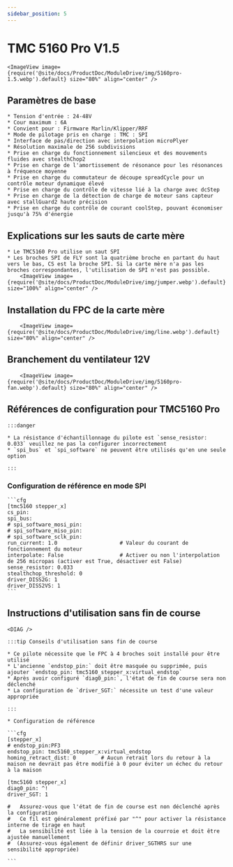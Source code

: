 ```yaml
---
sidebar_position: 5
---
```



# TMC 5160 Pro V1.5

    <ImageView image={require('@site/docs/ProductDoc/ModuleDrive/img/5160pro-1.5.webp').default} size="80%" align="center" />

## Paramètres de base

    * Tension d'entrée : 24-48V
    * Cour maximum : 6A
    * Convient pour : Firmware Marlin/Klipper/RRF
    * Mode de pilotage pris en charge : TMC : SPI
    * Interface de pas/direction avec interpolation microPlyer
    * Résolution maximale de 256 subdivisions
    * Prise en charge du fonctionnement silencieux et des mouvements fluides avec stealthChop2
    * Prise en charge de l'amortissement de résonance pour les résonances à fréquence moyenne
    * Prise en charge du commutateur de découpe spreadCycle pour un contrôle moteur dynamique élevé
    * Prise en charge du contrôle de vitesse lié à la charge avec dcStep
    * Prise en charge de la détection de charge de moteur sans capteur avec stallGuard2 haute précision
    * Prise en charge du contrôle de courant coolStep, pouvant économiser jusqu'à 75% d'énergie

## Explications sur les sauts de carte mère

    * Le TMC5160 Pro utilise un saut SPI
    * Les broches SPI de FLY sont la quatrième broche en partant du haut vers le bas, CS est la broche SPI. Si la carte mère n'a pas les broches correspondantes, l'utilisation de SPI n'est pas possible.
        <ImageView image={require('@site/docs/ProductDoc/ModuleDrive/img/jumper.webp').default} size="100%" align="center" />

## Installation du FPC de la carte mère

        <ImageView image={require('@site/docs/ProductDoc/ModuleDrive/img/line.webp').default} size="80%" align="center" />

## Branchement du ventilateur 12V

        <ImageView image={require('@site/docs/ProductDoc/ModuleDrive/img/5160pro-fan.webp').default} size="80%" align="center" />


## Références de configuration pour TMC5160 Pro

    :::danger

    * La résistance d'échantillonnage du pilote est `sense_resistor: 0.033` veuillez ne pas la configurer incorrectement
    * `spi_bus` et `spi_software` ne peuvent être utilisés qu'en une seule option
    
    :::

### Configuration de référence en mode SPI

    ```cfg
    [tmc5160 stepper_x]
    cs_pin:
    spi_bus:
    # spi_software_mosi_pin:
    # spi_software_miso_pin:
    # spi_software_sclk_pin: 
    run_current: 1.0                    # Valeur du courant de fonctionnement du moteur
    interpolate: False                  # Activer ou non l'interpolation de 256 micropas (activer est True, désactiver est False)
    sense_resistor: 0.033
    stealthchop_threshold: 0
    driver_DISS2G: 1
    driver_DISS2VS: 1
    ```

## Instructions d'utilisation sans fin de course

    <DIAG />

    :::tip Conseils d'utilisation sans fin de course

    * Ce pilote nécessite que le FPC à 4 broches soit installé pour être utilisé
    * L'ancienne `endstop_pin:` doit être masquée ou supprimée, puis ajouter `endstop_pin: tmc5160_stepper_x:virtual_endstop`
    * Après avoir configuré `diag0_pin:`, l'état de fin de course sera non déclenché
    * La configuration de `driver_SGT:` nécessite un test d'une valeur appropriée

    :::

    * Configuration de référence

    ```cfg
    [stepper_x]
    # endstop_pin:PF3
    endstop_pin: tmc5160_stepper_x:virtual_endstop
    homing_retract_dist: 0        # Aucun retrait lors du retour à la maison ne devrait pas être modifié à 0 pour éviter un échec du retour à la maison

    [tmc5160 stepper_x]
    diag0_pin: ^!
    driver_SGT: 1

    #   Assurez-vous que l'état de fin de course est non déclenché après la configuration
    #   Ce fil est généralement préfixé par "^" pour activer la résistance interne de tirage en haut
    #   La sensibilité est liée à la tension de la courroie et doit être ajustée manuellement
    #  (Assurez-vous également de définir driver_SGTHRS sur une sensibilité appropriée)

    ```